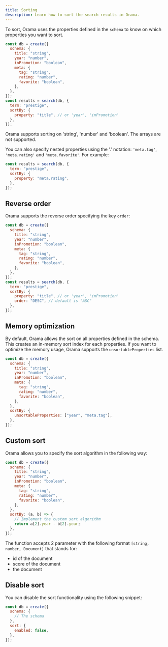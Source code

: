 ```yaml
---
title: Sorting
description: Learn how to sort the search results in Orama.
---
```


To sort, Orama uses the properties defined in the `schema` to know on which properties you want to sort.

```javascript copy
const db = create({
  schema: {
    title: "string",
    year: "number",
    inPromotion: "boolean",
    meta: {
      tag: "string",
      rating: "number",
      favorite: "boolean",
    },
  },
});
const results = search(db, {
  term: "prestige",
  sortBy: {
    property: "title", // or 'year', 'inPromotion'
  },
});
```

Orama supports sorting on 'string', 'number' and 'boolean'. The arrays are not supported.

You can also specify nested properties using the '.' notation: `'meta.tag'`, `'meta.rating'` and `'meta.favorite'`. For example:

```javascript
const results = search(db, {
  term: "prestige",
  sortBy: {
    property: "meta.rating",
  },
});
```

## Reverse order

Orama supports the reverse order specifying the key `order`:

```javascript
const db = create({
  schema: {
    title: "string",
    year: "number",
    inPromotion: "boolean",
    meta: {
      tag: "string",
      rating: "number",
      favorite: "boolean",
    },
  },
});
const results = search(db, {
  term: "prestige",
  sortBy: {
    property: "title", // or 'year', 'inPromotion'
    order: "DESC", // default is "ASC"
  },
});
```

## Memory optimization

By default, Orama allows the sort on all properties defined in the schema.
This creates an in-memory sort index for each properties.
If you want to optimize the memory usage, Orama supports the `unsortableProperties` list.

```javascript
const db = create({
  schema: {
    title: "string",
    year: "number",
    inPromotion: "boolean",
    meta: {
      tag: "string",
      rating: "number",
      favorite: "boolean",
    },
  },
  sortBy: {
    unsortableProperties: ["year", "meta.tag"],
  },
});
```

## Custom sort

Orama allows you to specify the sort algorithm in the following way:

```javascript
const db = create({
  schema: {
    title: "string",
    year: "number",
    inPromotion: "boolean",
    meta: {
      tag: "string",
      rating: "number",
      favorite: "boolean",
    },
  },
  sortBy: (a, b) => {
    // Implement the custom sort algorithm
    return a[2].year - b[2].year;
  },
});
```

The function accepts 2 parameter with the following format `[string, number, Document]` that stands for:

- id of the document
- score of the document
- the document

## Disable sort

You can disable the sort functionality using the following snippet:

```javascript
const db = create({
  schema: {
    // The schema
  },
  sort: {
    enabled: false,
  },
});
```

